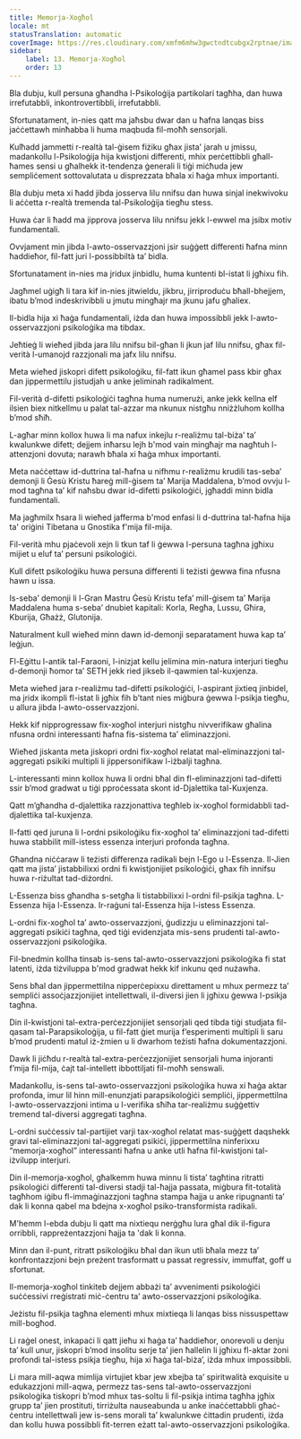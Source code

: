 ```yaml
---
title: Memorja-Xogħol
locale: mt
statusTranslation: automatic
coverImage: https://res.cloudinary.com/xmfm6mhw3gwctndtcubgx2rptnae/image/upload/v1741354419/small_cover_la_gran_rebelion_28716e29d2.webp
sidebar:
    label: 13. Memorja-Xogħol
    order: 13
---
```

Bla dubju, kull persuna għandha l-Psikoloġija partikolari tagħha, dan huwa irrefutabbli, inkontrovertibbli, irrefutabbli.

Sfortunatament, in-nies qatt ma jaħsbu dwar dan u ħafna lanqas biss jaċċettawh minħabba li huma maqbuda fil-moħħ sensorjali.

Kulħadd jammetti r-realtà tal-ġisem fiżiku għax jista' jarah u jmissu, madankollu l-Psikoloġija hija kwistjoni differenti, mhix perċettibbli għall-ħames sensi u għalhekk it-tendenza ġenerali li tiġi miċħuda jew sempliċement sottovalutata u disprezzata bħala xi ħaġa mhux importanti.

Bla dubju meta xi ħadd jibda josserva lilu nnifsu dan huwa sinjal inekwivoku li aċċetta r-realtà tremenda tal-Psikoloġija tiegħu stess.

Huwa ċar li ħadd ma jipprova josserva lilu nnifsu jekk l-ewwel ma jsibx motiv fundamentali.

Ovvjament min jibda l-awto-osservazzjoni jsir suġġett differenti ħafna minn ħaddieħor, fil-fatt juri l-possibbiltà ta’ bidla.

Sfortunatament in-nies ma jridux jinbidlu, huma kuntenti bl-istat li jgħixu fih.

Jagħmel uġigħ li tara kif in-nies jitwieldu, jikbru, jirriproduċu bħall-bhejjem, ibatu b’mod indeskrivibbli u jmutu mingħajr ma jkunu jafu għaliex.

Il-bidla hija xi ħaġa fundamentali, iżda dan huwa impossibbli jekk l-awto-osservazzjoni psikoloġika ma tibdax.

Jeħtieġ li wieħed jibda jara lilu nnifsu bil-għan li jkun jaf lilu nnifsu, għax fil-verità l-umanojd razzjonali ma jafx lilu nnifsu.

Meta wieħed jiskopri difett psikoloġiku, fil-fatt ikun għamel pass kbir għax dan jippermettilu jistudjah u anke jeliminah radikalment.

Fil-verità d-difetti psikoloġiċi tagħna huma numerużi, anke jekk kellna elf ilsien biex nitkellmu u palat tal-azzar ma nkunux nistgħu nniżżluhom kollha b’mod sħiħ.

L-agħar minn kollox huwa li ma nafux inkejlu r-realiżmu tal-biża’ ta’ kwalunkwe difett; dejjem inħarsu lejh b'mod vain mingħajr ma nagħtuh l-attenzjoni dovuta; narawh bħala xi ħaġa mhux importanti.

Meta naċċettaw id-duttrina tal-ħafna u nifhmu r-realiżmu krudili tas-seba’ demonji li Ġesù Kristu ħareġ mill-ġisem ta’ Marija Maddalena, b’mod ovvju l-mod tagħna ta’ kif naħsbu dwar id-difetti psikoloġiċi, jgħaddi minn bidla fundamentali.

Ma jagħmilx ħsara li wieħed jafferma b'mod enfasi li d-duttrina tal-ħafna hija ta' oriġini Tibetana u Gnostika f'mija fil-mija.

Fil-verità mhu pjaċevoli xejn li tkun taf li ġewwa l-persuna tagħna jgħixu mijiet u eluf ta’ persuni psikoloġiċi.

Kull difett psikoloġiku huwa persuna differenti li teżisti ġewwa fina nfusna hawn u issa.

Is-seba’ demonji li l-Gran Mastru Ġesù Kristu tefa’ mill-ġisem ta’ Marija Maddalena huma s-seba’ dnubiet kapitali: Korla, Regħa, Lussu, Għira, Kburija, Għażż, Glutonija.

Naturalment kull wieħed minn dawn id-demonji separatament huwa kap ta’ leġjun.

Fl-Eġittu l-antik tal-Faraoni, l-inizjat kellu jelimina min-natura interjuri tiegħu d-demonji ħomor ta’ SETH jekk ried jikseb il-qawmien tal-kuxjenza.

Meta wieħed jara r-realiżmu tad-difetti psikoloġiċi, l-aspirant jixtieq jinbidel, ma jridx ikompli fl-istat li jgħix fih b’tant nies miġbura ġewwa l-psikja tiegħu, u allura jibda l-awto-osservazzjoni.

Hekk kif nipprogressaw fix-xogħol interjuri nistgħu nivverifikaw għalina nfusna ordni interessanti ħafna fis-sistema ta’ eliminazzjoni.

Wieħed jiskanta meta jiskopri ordni fix-xogħol relatat mal-eliminazzjoni tal-aggregati psikiki multipli li jippersonifikaw l-iżbalji tagħna.

L-interessanti minn kollox huwa li ordni bħal din fl-eliminazzjoni tad-difetti ssir b’mod gradwat u tiġi pproċessata skont id-Djalettika tal-Kuxjenza.

Qatt m’għandha d-djalettika razzjonattiva tegħleb ix-xogħol formidabbli tad-djalettika tal-kuxjenza.

Il-fatti qed juruna li l-ordni psikoloġiku fix-xogħol ta’ eliminazzjoni tad-difetti huwa stabbilit mill-istess essenza interjuri profonda tagħna.

Għandna niċċaraw li teżisti differenza radikali bejn l-Ego u l-Essenza. Il-Jien qatt ma jista’ jistabbilixxi ordni fi kwistjonijiet psikoloġiċi, għax fih innifsu huwa r-riżultat tad-diżordni.

L-Essenza biss għandha s-setgħa li tistabbilixxi l-ordni fil-psikja tagħna. L-Essenza hija l-Essenza. Ir-raġuni tal-Essenza hija l-istess Essenza.

L-ordni fix-xogħol ta’ awto-osservazzjoni, ġudizzju u eliminazzjoni tal-aggregati psikiċi tagħna, qed tiġi evidenzjata mis-sens prudenti tal-awto-osservazzjoni psikoloġika.

Fil-bnedmin kollha tinsab is-sens tal-awto-osservazzjoni psikoloġika fi stat latenti, iżda tiżviluppa b'mod gradwat hekk kif inkunu qed nużawha.

Sens bħal dan jippermettilna nipperċepixxu direttament u mhux permezz ta’ sempliċi assoċjazzjonijiet intellettwali, il-diversi jien li jgħixu ġewwa l-psikja tagħna.

Din il-kwistjoni tal-extra-perċezzjonijiet sensorjali qed tibda tiġi studjata fil-qasam tal-Parapsikoloġija, u fil-fatt ġiet murija f’esperimenti multipli li saru b’mod prudenti matul iż-żmien u li dwarhom teżisti ħafna dokumentazzjoni.

Dawk li jiċħdu r-realtà tal-extra-perċezzjonijiet sensorjali huma injoranti f’mija fil-mija, ċajt tal-intellett ibbottiljati fil-moħħ senswali.

Madankollu, is-sens tal-awto-osservazzjoni psikoloġika huwa xi ħaġa aktar profonda, imur lil hinn mill-enunzjati parapsikoloġiċi sempliċi, jippermettilna l-awto-osservazzjoni intima u l-verifika sħiħa tar-realiżmu suġġettiv tremend tal-diversi aggregati tagħna.

L-ordni suċċessiv tal-partijiet varji tax-xogħol relatat mas-suġġett daqshekk gravi tal-eliminazzjoni tal-aggregati psikiċi, jippermettilna ninferixxu “memorja-xogħol” interessanti ħafna u anke utli ħafna fil-kwistjoni tal-iżvilupp interjuri.

Din il-memorja-xogħol, għalkemm huwa minnu li tista’ tagħtina ritratti psikoloġiċi differenti tal-diversi stadji tal-ħajja passata, miġbura fit-totalità tagħhom iġibu fl-immaġinazzjoni tagħna stampa ħajja u anke ripugnanti ta’ dak li konna qabel ma bdejna x-xogħol psiko-transformista radikali.

M'hemm l-ebda dubju li qatt ma nixtiequ nerġgħu lura għal dik il-figura orribbli, rappreżentazzjoni ħajja ta 'dak li konna.

Minn dan il-punt, ritratt psikoloġiku bħal dan ikun utli bħala mezz ta’ konfrontazzjoni bejn preżent trasformatt u passat regressiv, immuffat, goff u sfortunat.

Il-memorja-xogħol tinkiteb dejjem abbażi ta’ avvenimenti psikoloġiċi suċċessivi rreġistrati miċ-ċentru ta’ awto-osservazzjoni psikoloġika.

Jeżistu fil-psikja tagħna elementi mhux mixtieqa li lanqas biss nissuspettaw mill-bogħod.

Li raġel onest, inkapaċi li qatt jieħu xi ħaġa ta’ ħaddieħor, onorevoli u denju ta’ kull unur, jiskopri b’mod insolitu serje ta’ jien ħallelin li jgħixu fl-aktar żoni profondi tal-istess psikja tiegħu, hija xi ħaġa tal-biża’, iżda mhux impossibbli.

Li mara mill-aqwa mimlija virtujiet kbar jew xbejba ta’ spiritwalità exquisite u edukazzjoni mill-aqwa, permezz tas-sens tal-awto-osservazzjoni psikoloġika tiskopri b’mod mhux tas-soltu li fil-psikja intima tagħha jgħix grupp ta’ jien prostituti, tirriżulta nauseabunda u anke inaċċettabbli għaċ-ċentru intellettwali jew is-sens morali ta’ kwalunkwe ċittadin prudenti, iżda dan kollu huwa possibbli fit-terren eżatt tal-awto-osservazzjoni psikoloġika.

